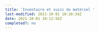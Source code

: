 ```yaml
---
title: 'Inventaire et suivi du matériel '
last-modified: 2021-10-01 10:18:34Z
date: 2021-10-01 10:12:56Z
completed?: no
---
```


